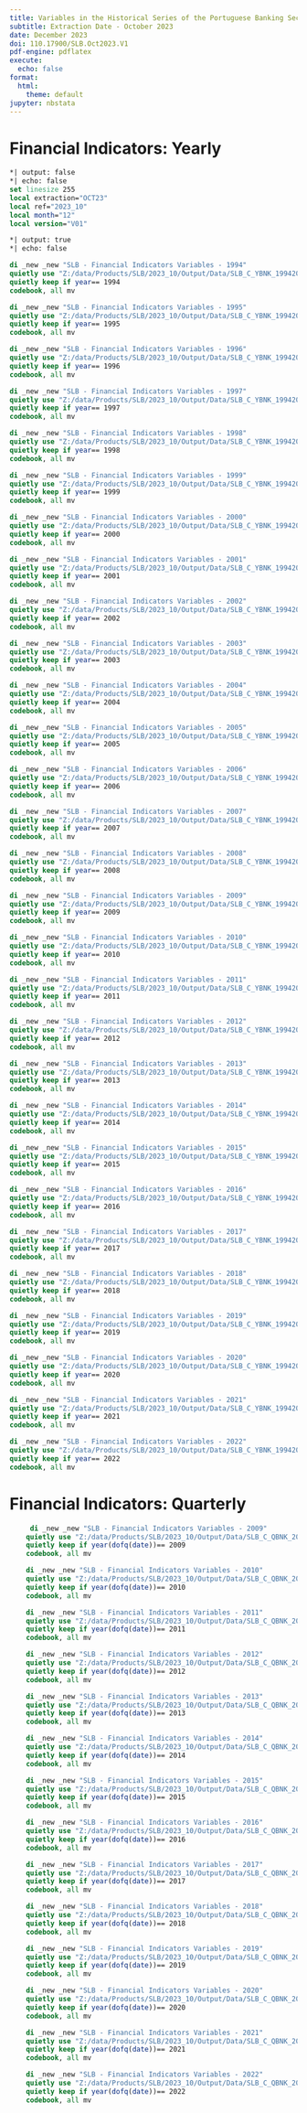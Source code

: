 ```yaml
---
title: Variables in the Historical Series of the Portuguese Banking Sector Database -- Codebook
subtitle: Extraction Date - October 2023
date: December 2023
doi: 110.17900/SLB.Oct2023.V1
pdf-engine: pdflatex
execute:
  echo: false
format:
  html:
    theme: default
jupyter: nbstata
---
```


# Financial Indicators: Yearly

```stata
*| output: false
*| echo: false
set linesize 255
local extraction="OCT23"
local ref="2023_10"
local month="12"
local version="V01"
```

```stata
*| output: true
*| echo: false

di _new _new "SLB - Financial Indicators Variables - 1994"
quietly use "Z:/data/Products/SLB/2023_10/Output/Data/SLB_C_YBNK_19942022_OCT23_QA3_V01.dta", clear
quietly keep if year== 1994
codebook, all mv

di _new _new "SLB - Financial Indicators Variables - 1995"
quietly use "Z:/data/Products/SLB/2023_10/Output/Data/SLB_C_YBNK_19942022_OCT23_QA3_V01.dta", clear
quietly keep if year== 1995
codebook, all mv

di _new _new "SLB - Financial Indicators Variables - 1996"
quietly use "Z:/data/Products/SLB/2023_10/Output/Data/SLB_C_YBNK_19942022_OCT23_QA3_V01.dta", clear
quietly keep if year== 1996
codebook, all mv

di _new _new "SLB - Financial Indicators Variables - 1997"
quietly use "Z:/data/Products/SLB/2023_10/Output/Data/SLB_C_YBNK_19942022_OCT23_QA3_V01.dta", clear
quietly keep if year== 1997
codebook, all mv

di _new _new "SLB - Financial Indicators Variables - 1998"
quietly use "Z:/data/Products/SLB/2023_10/Output/Data/SLB_C_YBNK_19942022_OCT23_QA3_V01.dta", clear
quietly keep if year== 1998
codebook, all mv

di _new _new "SLB - Financial Indicators Variables - 1999"
quietly use "Z:/data/Products/SLB/2023_10/Output/Data/SLB_C_YBNK_19942022_OCT23_QA3_V01.dta", clear
quietly keep if year== 1999
codebook, all mv

di _new _new "SLB - Financial Indicators Variables - 2000"
quietly use "Z:/data/Products/SLB/2023_10/Output/Data/SLB_C_YBNK_19942022_OCT23_QA3_V01.dta", clear
quietly keep if year== 2000
codebook, all mv

di _new _new "SLB - Financial Indicators Variables - 2001"
quietly use "Z:/data/Products/SLB/2023_10/Output/Data/SLB_C_YBNK_19942022_OCT23_QA3_V01.dta", clear
quietly keep if year== 2001
codebook, all mv

di _new _new "SLB - Financial Indicators Variables - 2002"
quietly use "Z:/data/Products/SLB/2023_10/Output/Data/SLB_C_YBNK_19942022_OCT23_QA3_V01.dta", clear
quietly keep if year== 2002
codebook, all mv

di _new _new "SLB - Financial Indicators Variables - 2003"
quietly use "Z:/data/Products/SLB/2023_10/Output/Data/SLB_C_YBNK_19942022_OCT23_QA3_V01.dta", clear
quietly keep if year== 2003
codebook, all mv

di _new _new "SLB - Financial Indicators Variables - 2004"
quietly use "Z:/data/Products/SLB/2023_10/Output/Data/SLB_C_YBNK_19942022_OCT23_QA3_V01.dta", clear
quietly keep if year== 2004
codebook, all mv

di _new _new "SLB - Financial Indicators Variables - 2005"
quietly use "Z:/data/Products/SLB/2023_10/Output/Data/SLB_C_YBNK_19942022_OCT23_QA3_V01.dta", clear
quietly keep if year== 2005
codebook, all mv

di _new _new "SLB - Financial Indicators Variables - 2006"
quietly use "Z:/data/Products/SLB/2023_10/Output/Data/SLB_C_YBNK_19942022_OCT23_QA3_V01.dta", clear
quietly keep if year== 2006
codebook, all mv

di _new _new "SLB - Financial Indicators Variables - 2007"
quietly use "Z:/data/Products/SLB/2023_10/Output/Data/SLB_C_YBNK_19942022_OCT23_QA3_V01.dta", clear
quietly keep if year== 2007
codebook, all mv

di _new _new "SLB - Financial Indicators Variables - 2008"
quietly use "Z:/data/Products/SLB/2023_10/Output/Data/SLB_C_YBNK_19942022_OCT23_QA3_V01.dta", clear
quietly keep if year== 2008
codebook, all mv

di _new _new "SLB - Financial Indicators Variables - 2009"
quietly use "Z:/data/Products/SLB/2023_10/Output/Data/SLB_C_YBNK_19942022_OCT23_QA3_V01.dta", clear
quietly keep if year== 2009
codebook, all mv

di _new _new "SLB - Financial Indicators Variables - 2010"
quietly use "Z:/data/Products/SLB/2023_10/Output/Data/SLB_C_YBNK_19942022_OCT23_QA3_V01.dta", clear
quietly keep if year== 2010
codebook, all mv

di _new _new "SLB - Financial Indicators Variables - 2011"
quietly use "Z:/data/Products/SLB/2023_10/Output/Data/SLB_C_YBNK_19942022_OCT23_QA3_V01.dta", clear
quietly keep if year== 2011
codebook, all mv

di _new _new "SLB - Financial Indicators Variables - 2012"
quietly use "Z:/data/Products/SLB/2023_10/Output/Data/SLB_C_YBNK_19942022_OCT23_QA3_V01.dta", clear
quietly keep if year== 2012
codebook, all mv

di _new _new "SLB - Financial Indicators Variables - 2013"
quietly use "Z:/data/Products/SLB/2023_10/Output/Data/SLB_C_YBNK_19942022_OCT23_QA3_V01.dta", clear
quietly keep if year== 2013
codebook, all mv

di _new _new "SLB - Financial Indicators Variables - 2014"
quietly use "Z:/data/Products/SLB/2023_10/Output/Data/SLB_C_YBNK_19942022_OCT23_QA3_V01.dta", clear
quietly keep if year== 2014
codebook, all mv

di _new _new "SLB - Financial Indicators Variables - 2015"
quietly use "Z:/data/Products/SLB/2023_10/Output/Data/SLB_C_YBNK_19942022_OCT23_QA3_V01.dta", clear
quietly keep if year== 2015
codebook, all mv

di _new _new "SLB - Financial Indicators Variables - 2016"
quietly use "Z:/data/Products/SLB/2023_10/Output/Data/SLB_C_YBNK_19942022_OCT23_QA3_V01.dta", clear
quietly keep if year== 2016
codebook, all mv

di _new _new "SLB - Financial Indicators Variables - 2017"
quietly use "Z:/data/Products/SLB/2023_10/Output/Data/SLB_C_YBNK_19942022_OCT23_QA3_V01.dta", clear
quietly keep if year== 2017
codebook, all mv

di _new _new "SLB - Financial Indicators Variables - 2018"
quietly use "Z:/data/Products/SLB/2023_10/Output/Data/SLB_C_YBNK_19942022_OCT23_QA3_V01.dta", clear
quietly keep if year== 2018
codebook, all mv

di _new _new "SLB - Financial Indicators Variables - 2019"
quietly use "Z:/data/Products/SLB/2023_10/Output/Data/SLB_C_YBNK_19942022_OCT23_QA3_V01.dta", clear
quietly keep if year== 2019
codebook, all mv

di _new _new "SLB - Financial Indicators Variables - 2020"
quietly use "Z:/data/Products/SLB/2023_10/Output/Data/SLB_C_YBNK_19942022_OCT23_QA3_V01.dta", clear
quietly keep if year== 2020
codebook, all mv

di _new _new "SLB - Financial Indicators Variables - 2021"
quietly use "Z:/data/Products/SLB/2023_10/Output/Data/SLB_C_YBNK_19942022_OCT23_QA3_V01.dta", clear
quietly keep if year== 2021
codebook, all mv

di _new _new "SLB - Financial Indicators Variables - 2022"
quietly use "Z:/data/Products/SLB/2023_10/Output/Data/SLB_C_YBNK_19942022_OCT23_QA3_V01.dta", clear
quietly keep if year== 2022
codebook, all mv

```

# Financial Indicators: Quarterly

```stata
     di _new _new "SLB - Financial Indicators Variables - 2009"
    quietly use "Z:/data/Products/SLB/2023_10/Output/Data/SLB_C_QBNK_20092022_OCT23_QA3_V01.dta", clear
    quietly keep if year(dofq(date))== 2009
    codebook, all mv

    di _new _new "SLB - Financial Indicators Variables - 2010"
    quietly use "Z:/data/Products/SLB/2023_10/Output/Data/SLB_C_QBNK_20092022_OCT23_QA3_V01.dta", clear
    quietly keep if year(dofq(date))== 2010
    codebook, all mv

    di _new _new "SLB - Financial Indicators Variables - 2011"
    quietly use "Z:/data/Products/SLB/2023_10/Output/Data/SLB_C_QBNK_20092022_OCT23_QA3_V01.dta", clear
    quietly keep if year(dofq(date))== 2011
    codebook, all mv

    di _new _new "SLB - Financial Indicators Variables - 2012"
    quietly use "Z:/data/Products/SLB/2023_10/Output/Data/SLB_C_QBNK_20092022_OCT23_QA3_V01.dta", clear
    quietly keep if year(dofq(date))== 2012
    codebook, all mv

    di _new _new "SLB - Financial Indicators Variables - 2013"
    quietly use "Z:/data/Products/SLB/2023_10/Output/Data/SLB_C_QBNK_20092022_OCT23_QA3_V01.dta", clear
    quietly keep if year(dofq(date))== 2013
    codebook, all mv

    di _new _new "SLB - Financial Indicators Variables - 2014"
    quietly use "Z:/data/Products/SLB/2023_10/Output/Data/SLB_C_QBNK_20092022_OCT23_QA3_V01.dta", clear
    quietly keep if year(dofq(date))== 2014
    codebook, all mv

    di _new _new "SLB - Financial Indicators Variables - 2015"
    quietly use "Z:/data/Products/SLB/2023_10/Output/Data/SLB_C_QBNK_20092022_OCT23_QA3_V01.dta", clear
    quietly keep if year(dofq(date))== 2015
    codebook, all mv

    di _new _new "SLB - Financial Indicators Variables - 2016"
    quietly use "Z:/data/Products/SLB/2023_10/Output/Data/SLB_C_QBNK_20092022_OCT23_QA3_V01.dta", clear
    quietly keep if year(dofq(date))== 2016
    codebook, all mv

    di _new _new "SLB - Financial Indicators Variables - 2017"
    quietly use "Z:/data/Products/SLB/2023_10/Output/Data/SLB_C_QBNK_20092022_OCT23_QA3_V01.dta", clear
    quietly keep if year(dofq(date))== 2017
    codebook, all mv

    di _new _new "SLB - Financial Indicators Variables - 2018"
    quietly use "Z:/data/Products/SLB/2023_10/Output/Data/SLB_C_QBNK_20092022_OCT23_QA3_V01.dta", clear
    quietly keep if year(dofq(date))== 2018
    codebook, all mv

    di _new _new "SLB - Financial Indicators Variables - 2019"
    quietly use "Z:/data/Products/SLB/2023_10/Output/Data/SLB_C_QBNK_20092022_OCT23_QA3_V01.dta", clear
    quietly keep if year(dofq(date))== 2019
    codebook, all mv

    di _new _new "SLB - Financial Indicators Variables - 2020"
    quietly use "Z:/data/Products/SLB/2023_10/Output/Data/SLB_C_QBNK_20092022_OCT23_QA3_V01.dta", clear
    quietly keep if year(dofq(date))== 2020
    codebook, all mv

    di _new _new "SLB - Financial Indicators Variables - 2021"
    quietly use "Z:/data/Products/SLB/2023_10/Output/Data/SLB_C_QBNK_20092022_OCT23_QA3_V01.dta", clear
    quietly keep if year(dofq(date))== 2021
    codebook, all mv

    di _new _new "SLB - Financial Indicators Variables - 2022"
    quietly use "Z:/data/Products/SLB/2023_10/Output/Data/SLB_C_QBNK_20092022_OCT23_QA3_V01.dta", clear
    quietly keep if year(dofq(date))== 2022
    codebook, all mv
```

